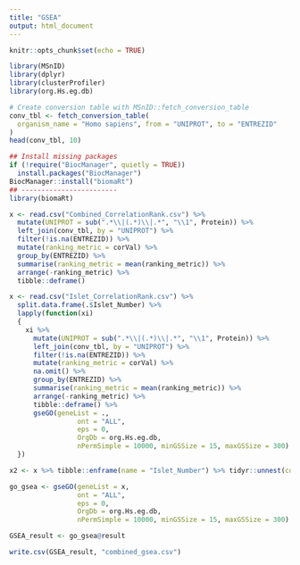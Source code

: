 ---
title: "GSEA"
output: html_document
---

```{r setup, include=FALSE}
knitr::opts_chunk$set(echo = TRUE)
```


```{r loadPackage}
library(MSnID)
library(dplyr)
library(clusterProfiler)
library(org.Hs.eg.db)
```



```{r getPackages}
# Create conversion table with MSnID::fetch_conversion_table
conv_tbl <- fetch_conversion_table(
  organism_name = "Homo sapiens", from = "UNIPROT", to = "ENTREZID"
)
head(conv_tbl, 10)
```


```{r biomRtInstall}
## Install missing packages
if (!require("BiocManager", quietly = TRUE))
  install.packages("BiocManager")
BiocManager::install("biomaRt")
## ------------------------
library(biomaRt)
```


```{r load_data}
x <- read.csv("Combined_CorrelationRank.csv") %>% 
  mutate(UNIPROT = sub(".*\\|(.*)\\|.*", "\\1", Protein)) %>% 
  left_join(conv_tbl, by = "UNIPROT") %>% 
  filter(!is.na(ENTREZID)) %>% 
  mutate(ranking_metric = corVal) %>% 
  group_by(ENTREZID) %>% 
  summarise(ranking_metric = mean(ranking_metric)) %>% 
  arrange(-ranking_metric) %>%
  tibble::deframe()

x <- read.csv("Islet_CorrelationRank.csv") %>% 
  split.data.frame(.$Islet_Number) %>% 
  lapply(function(xi)
  {
    xi %>% 
      mutate(UNIPROT = sub(".*\\|(.*)\\|.*", "\\1", Protein)) %>% 
      left_join(conv_tbl, by = "UNIPROT") %>% 
      filter(!is.na(ENTREZID)) %>% 
      mutate(ranking_metric = corVal) %>%
      na.omit() %>% 
      group_by(ENTREZID) %>% 
      summarise(ranking_metric = mean(ranking_metric)) %>% 
      arrange(-ranking_metric) %>%
      tibble::deframe() %>% 
      gseGO(geneList = ., 
                 ont = "ALL", 
                 eps = 0,
                 OrgDb = org.Hs.eg.db, 
                 nPermSimple = 10000, minGSSize = 15, maxGSSize = 300) %>% .@result
  })

x2 <- x %>% tibble::enframe(name = "Islet_Number") %>% tidyr::unnest(cols = value)

go_gsea <- gseGO(geneList = x, 
                 ont = "ALL", 
                 eps = 0,
                 OrgDb = org.Hs.eg.db, 
                 nPermSimple = 10000, minGSSize = 15, maxGSSize = 300)

GSEA_result <- go_gsea@result

write.csv(GSEA_result, "combined_gsea.csv")

```
